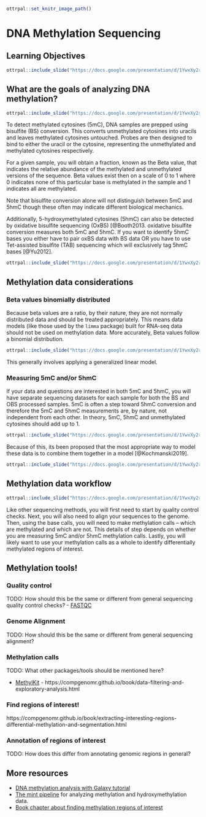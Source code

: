
```r
ottrpal::set_knitr_image_path()
```

# DNA Methylation Sequencing 

## Learning Objectives

```r
ottrpal::include_slide("https://docs.google.com/presentation/d/1YwxXy2rnUgbx_7B7ENH9wpDX-j6JpJz6lGVzOkjo0qY/edit#slide=id.g12890ae15d7_0_71")
```

## What are the goals of analyzing DNA methylation?

```r
ottrpal::include_slide("https://docs.google.com/presentation/d/1YwxXy2rnUgbx_7B7ENH9wpDX-j6JpJz6lGVzOkjo0qY/edit#slide=id.g14492c87338_0_10")
```

To detect methylated cytosines (5mC), DNA samples are prepped using bisulfite (BS) conversion. This converts unmethylated cytosines into uracils and leaves methylated cytosines untouched. Probes are then designed to bind to either the uracil or the cytosine, representing the unmethylated and methylated cytosines respectively.

For a given sample, you will obtain a fraction, known as the Beta value, that indicates the relative abundance of the methylated and unmethylated versions of the sequence. Beta values exist then on a scale of 0 to 1 where 0 indicates none of this particular base is methylated in the sample and 1 indicates all are methylated.

Note that bisulfite conversion alone will not distinguish between 5mC and 5hmC though these often may indicate different biological mechanics.

Additionally, 5-hydroxymethylated cytosines (5hmC) can also be detected by oxidative bisulfite sequencing (OxBS) [@Booth2013. oxidative bisulfite conversion measures both 5mC and 5hmC. If you want to identify 5hmC bases you either have to pair oxBS data with BS data OR you have to use Tet-assisted bisulfite (TAB) sequencing which will exclusively tag 5hmC bases [@Yu2012].

```r
ottrpal::include_slide("https://docs.google.com/presentation/d/1YwxXy2rnUgbx_7B7ENH9wpDX-j6JpJz6lGVzOkjo0qY/edit#slide=id.g17e24e1c00a_0_35")
```

## Methylation data considerations

### Beta values binomially distributed

Because beta values are a ratio, by their nature, they are not normally distributed data and should be treated appropriately. This means data models (like those used by the `limma` package) built for RNA-seq data should not be used on methylation data. More accurately, Beta values follow a binomial distribution.

```r
ottrpal::include_slide("https://docs.google.com/presentation/d/1YwxXy2rnUgbx_7B7ENH9wpDX-j6JpJz6lGVzOkjo0qY/edit#slide=id.g17e24e1c00a_0_0")
```

This generally involves applying a generalized linear model.

### Measuring 5mC and/or 5hmC

If your data and questions are interested in both 5mC and 5hmC, you will have separate sequencing datasets for each sample for both the BS and OBS processed samples. 5mC is often a step toward 5hmC conversion and therefore the 5mC and 5hmC measurements are, by nature, not independent from each other. In theory, 5mC, 5hmC and unmethylated cytosines should add up to 1.

```r
ottrpal::include_slide("https://docs.google.com/presentation/d/1YwxXy2rnUgbx_7B7ENH9wpDX-j6JpJz6lGVzOkjo0qY/edit#slide=id.g17e24e1c00a_0_42")
```

Because of this, its been proposed that the most appropriate way to model these data is to combine them together in a model [@Kochmanski2019].

```r
ottrpal::include_slide("https://docs.google.com/presentation/d/1YwxXy2rnUgbx_7B7ENH9wpDX-j6JpJz6lGVzOkjo0qY/edit#slide=id.g17e24e1c00a_0_49")
```

## Methylation data workflow

```r
ottrpal::include_slide("https://docs.google.com/presentation/d/1YwxXy2rnUgbx_7B7ENH9wpDX-j6JpJz6lGVzOkjo0qY/edit#slide=id.g17e24e1c00a_0_5")
```

Like other sequencing methods, you will first need to start by quality control checks. Next, you will also need to align your sequences to the genome. Then, using the base calls, you will need to make methylation calls -- which are methylated and which are not. This details of step depends on whether you are measuring 5mC and/or 5hmC methylation calls. Lastly, you will likely want to use your methylation calls as a whole to identify differentially methylated regions of interest.

## Methylation tools!

### Quality control
TODO: How should this be the same or different from general sequencing quality control checks?
- [FASTQC](https://www.bioinformatics.babraham.ac.uk/projects/fastqc/)

### Genome Alignment
TODO: How should this be the same or different from general sequencing alignment?

### Methylation calls
TODO: What other packages/tools should be mentioned here?

- [MethylKit](https://bioconductor.org/packages/release/bioc/html/methylKit.html) - https://compgenomr.github.io/book/data-filtering-and-exploratory-analysis.html

### Find regions of interest!

https://compgenomr.github.io/book/extracting-interesting-regions-differential-methylation-and-segmentation.html

### Annotation of regions of interest
TODO: How does this differ from annotating genomic regions in general?

## More resources

- [DNA methylation analysis with Galaxy tutorial](https://training.galaxyproject.org/training-material/topics/epigenetics/tutorials/methylation-seq/tutorial.html)
- [The mint pipeline](https://github.com/sartorlab/mint/blob/master/README.md) for analyzing methylation and hydroxymethylation data.
- [Book chapter about finding methylation regions of interest](https://compgenomr.github.io/book/extracting-interesting-regions-differential-methylation-and-segmentation.html)
